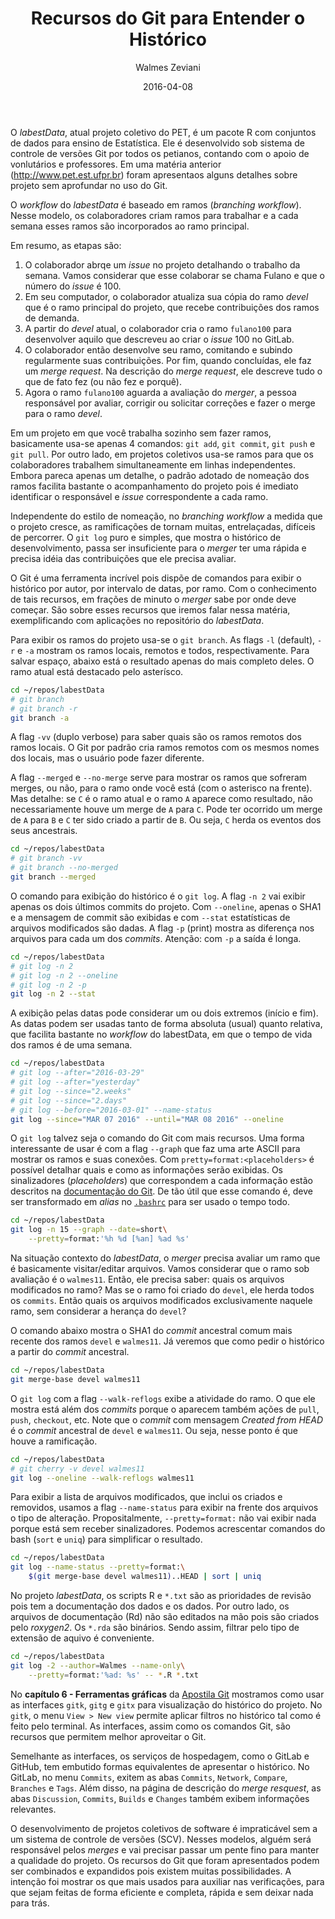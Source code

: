 % Recursos do Git para Entender o Histórico
% Walmes Zeviani
% 2016-04-08

O *labestData*, atual projeto coletivo do PET, é um pacote R com
conjuntos de dados para ensino de Estatística. Ele é desenvolvido sob
sistema de controle de versões Git por todos os petianos, contando com o
apoio de vonlutários e professores. Em uma matéria anterior
(<http://www.pet.est.ufpr.br>) foram apresentaos alguns detalhes sobre
projeto sem aprofundar no uso do Git.

O *workflow* do *labestData* é baseado em ramos (*branching
workflow*). Nesse modelo, os colaboradores criam ramos para trabalhar e
a cada semana esses ramos são incorporados ao ramo principal.

Em resumo, as etapas são:

  1. O colaborador abrqe um *issue* no projeto detalhando o trabalho da
     semana. Vamos considerar que esse colaborar se chama Fulano e que o
     número do *issue* é 100.
  2. Em seu computador, o colaborador atualiza sua cópia do ramo *devel*
     que é o ramo principal do projeto, que recebe contribuições dos
     ramos de demanda.
  3. A partir do *devel* atual, o colaborador cria o ramo `fulano100`
     para desenvolver aquilo que descreveu ao criar o *issue* 100 no
     GitLab.
  4. O colaborador então desenvolve seu ramo, comitando e subindo
     regularmente suas contribuições. Por fim, quando concluídas, ele
     faz um *merge request*. Na descrição do *merge request*, ele
     descreve tudo o que de fato fez (ou não fez e porquê).
  5. Agora o ramo `fulano100` aguarda a avaliação do *merger*, a pessoa
     responsável por avaliar, corrigir ou solicitar correções e fazer o
     merge para o ramo *devel*.

Em um projeto em que você trabalha sozinho sem fazer ramos, basicamente
usa-se apenas 4 comandos: `git add`, `git commit`, `git push` e `git
pull`. Por outro lado, em projetos coletivos usa-se ramos para que os
colaboradores trabalhem simultaneamente em linhas independentes.  Embora
pareca apenas um detalhe, o padrão adotado de nomeação dos ramos
facilita bastante o acompanhamento do projeto pois é imediato
identificar o responsável e *issue* correspondente a cada ramo.

Independente do estilo de nomeação, no *branching workflow* a medida que
o projeto cresce, as ramificações de tornam muitas, entrelaçadas,
difíceis de percorrer. O `git log` puro e simples, que mostra o
histórico de desenvolvimento, passa ser insuficiente para o *merger* ter
uma rápida e precisa idéia das contribuições que ele precisa avaliar.

O Git é uma ferramenta incrível pois dispõe de comandos para exibir o
histórico por autor, por intervalo de datas, por ramo. Com o
conhecimento de tais recursos, em frações de minuto o *merger* sabe por
onde deve começar. São sobre esses recursos que iremos falar nessa
matéria, exemplificando com aplicações no repositório do *labestData*.

Para exibir os ramos do projeto usa-se o `git branch`. As flags `-l`
(default), `-r` e `-a` mostram os ramos locais, remotos e todos,
respectivamente. Para salvar espaço, abaixo está o resultado apenas do
mais completo deles. O ramo atual está destacado pelo asterísco.

```sh
cd ~/repos/labestData
# git branch
# git branch -r
git branch -a
```

A flag `-vv` (duplo verbose) para saber quais são os ramos remotos dos
ramos locais. O Git por padrão cria ramos remotos com os mesmos nomes
dos locais, mas o usuário pode fazer diferente.

A flag `--merged` e `--no-merge` serve para mostrar os ramos que
sofreram merges, ou não, para o ramo onde você está (com o asterisco na
frente). Mas detalhe: se `C` é o ramo atual e o ramo `A` aparece como
resultado, não necessariamente houve um merge de `A` para `C`. Pode ter
ocorrido um merge de `A` para `B` e `C` ter sido criado a partir de
`B`. Ou seja, `C` herda os eventos dos seus ancestrais.

```sh
cd ~/repos/labestData
# git branch -vv
# git branch --no-merged
git branch --merged
```

O comando para exibição do histórico é o `git log`. A flag `-n 2` vai
exibir apenas os dois últimos commits do projeto. Com `--oneline`,
apenas o SHA1 e a mensagem de commit são exibidas e com `--stat`
estatísticas de arquivos modificados são dadas. A flag `-p` (print)
mostra as diferença nos arquivos para cada um dos *commits*. Atenção:
com `-p` a saída é longa.

```sh
cd ~/repos/labestData
# git log -n 2
# git log -n 2 --oneline
# git log -n 2 -p
git log -n 2 --stat
```

A exibição pelas datas pode considerar um ou dois extremos (início e
fim). As datas podem ser usadas tanto de forma absoluta (usual) quanto
relativa, que facilita bastante no *workflow* do labestData, em que o
tempo de vida dos ramos é de uma semana.

```sh
cd ~/repos/labestData
# git log --after="2016-03-29"
# git log --after="yesterday"
# git log --since="2.weeks"
# git log --since="2.days"
# git log --before="2016-03-01" --name-status
git log --since="MAR 07 2016" --until="MAR 08 2016" --oneline
```

O `git log` talvez seja o comando do Git com mais recursos. Uma forma
interessante de usar é com a flag `--graph` que faz uma arte ASCII para
mostrar os ramos e suas conexões. Com `pretty=format:<placeholders>` é
possível detalhar quais e como as informações serão exibidas. Os
sinalizadores (*placeholders*) que correspondem a cada informação estão
descritos na [documentação do Git]. De tão útil que esse comando é, deve
ser transformado em *alias* no [`.bashrc`] para ser usado o tempo todo.

```sh
cd ~/repos/labestData
git log -n 15 --graph --date=short\
    --pretty=format:'%h %d [%an] %ad %s'
```

Na situação contexto do *labestData*, o *merger* precisa avaliar um
ramo que é basicamente visitar/editar arquivos. Vamos considerar que o
ramo sob avaliação é o `walmes11`. Então, ele precisa saber: quais os
arquivos modificados no ramo? Mas se o ramo foi criado do `devel`, ele
herda todos os `commits`. Então quais os arquivos modificados
exclusivamente naquele ramo, sem considerar a herança do `devel`?

O comando abaixo mostra o SHA1 do *commit* ancestral comum mais recente
dos ramos `devel` e `walmes11`. Já veremos que como pedir o histórico a
partir do *commit* ancestral.

```sh
cd ~/repos/labestData
git merge-base devel walmes11
```

O `git log` com a flag `--walk-reflogs` exibe a atividade do ramo. O que
ele mostra está além dos *commits* porque o aparecem também ações de
`pull`, `push`, `checkout`, etc. Note que o *commit* com mensagem
*Created from HEAD* é o *commit* ancestral de `devel` e `walmes11`. Ou
seja, nesse ponto é que houve a ramificação.

```sh
cd ~/repos/labestData
# git cherry -v devel walmes11
git log --oneline --walk-reflogs walmes11
```

Para exibir a lista de arquivos modificados, que inclui os criados e
removidos, usamos a flag `--name-status` para exibir na frente dos
arquivos o tipo de alteração. Propositalmente, `--pretty=format:` não
vai exibir nada porque está sem receber sinalizadores. Podemos
acrescentar comandos do bash (`sort` e `uniq`) para simplificar o
resultado.

```sh
cd ~/repos/labestData
git log --name-status --pretty=format:\
    $(git merge-base devel walmes11)..HEAD | sort | uniq
```

No projeto *labestData*, os scripts R e `*.txt` são as prioridades de
revisão pois tem a documentação dos dados e os dados. Por outro lado, os
arquivos de documentação (Rd) não são editados na mão pois são criados
pelo *roxygen2*. Os `*.rda` são binários. Sendo assim, filtrar pelo tipo
de extensão de aquivo é conveniente.

```sh
cd ~/repos/labestData
git log -2 --author=Walmes --name-only\
    --pretty=format:'%ad: %s' -- *.R *.txt
```

No **capítulo 6 - Ferramentas gráficas** da [Apostila Git] mostramos
como usar as interfaces `gitk`, `gitg` e `gitx` para visualização do
histórico do projeto. No `gitk`, o menu `View > New view` permite
aplicar filtros no histórico tal como é feito pelo terminal. As
interfaces, assim como os comandos Git, são recursos que permitem melhor
aproveitar o Git.

Semelhante as interfaces, os serviços de hospedagem, como o GitLab e
GitHub, tem embutido formas equivalentes de apresentar o histórico. No
GitLab, no menu `Commits`, exitem as abas `Commits`, `Network`,
`Compare`, `Branches` e `Tags`. Além disso, na página de descrição do
*merge resquest*, as abas `Discussion`, `Commits`, `Builds` e `Changes`
também exibem informações relevantes.

O desenvolvimento de projetos coletivos de software é impraticável sem a
um sistema de controle de versões (SCV). Nesses modelos, alguém será
responsável pelos *merges* e vai precisar passar um pente fino para
manter a qualidade do projeto. Os recursos do Git que foram apresentados
podem ser combinados e expandidos pois existem muitas possibilidades.  A
intenção foi mostrar os que mais usados para auxiliar nas verificações,
para que sejam feitas de forma eficiente e completa, rápida e sem deixar
nada para trás.

<!--------------------------------------------->

[*labestData*]: https://gitlab.c3sl.ufpr.br/pet-estatistica/labestData
[`.bashrc`]: https://gitlab.c3sl.ufpr.br/walmes/linux-config/blob/master/dotbashrc.sh#L54
[documentação do Git]: https://git-scm.com/docs/pretty-formats
[Apostila Git]: https://gitlab.c3sl.ufpr.br/pet-estatistica/apostila-git
